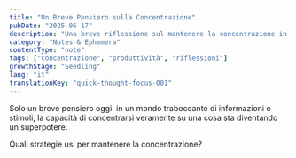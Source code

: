 ```yaml
---
title: "Un Breve Pensiero sulla Concentrazione"
pubDate: "2025-06-17"
description: "Una breve riflessione sul mantenere la concentrazione in un mondo pieno di distrazioni."
category: "Notes & Ephemera"
contentType: "note"
tags: ["concentrazione", "produttività", "riflessioni"]
growthStage: "Seedling"
lang: "it"
translationKey: "quick-thought-focus-001"
---
```


Solo un breve pensiero oggi: in un mondo traboccante di informazioni e stimoli, la capacità di concentrarsi veramente su una cosa sta diventando un superpotere.

Quali strategie usi per mantenere la concentrazione?
